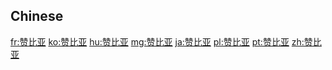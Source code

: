 {{also|贊比亞}}
==Chinese==
{{zh-see|贊比亞}}

[[fr:赞比亚]]
[[ko:赞比亚]]
[[hu:赞比亚]]
[[mg:赞比亚]]
[[ja:赞比亚]]
[[pl:赞比亚]]
[[pt:赞比亚]]
[[zh:赞比亚]]